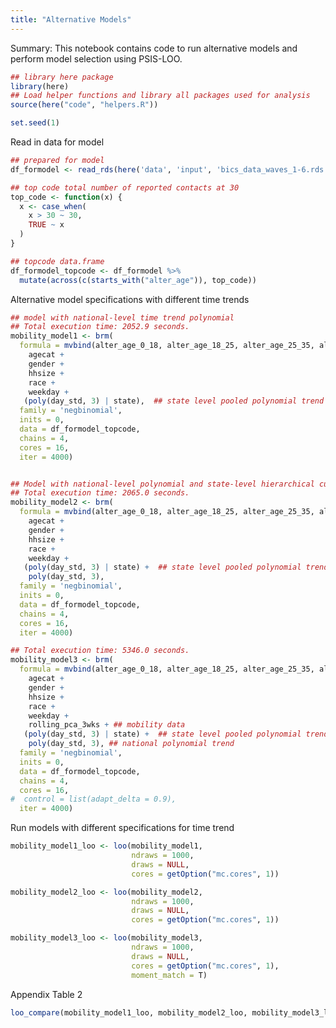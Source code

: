 ```yaml
---
title: "Alternative Models"
---
```


Summary: This notebook contains code to run alternative models and 
perform model selection using PSIS-LOO. 

```r
## library here package 
library(here)
## Load helper functions and library all packages used for analysis 
source(here("code", "helpers.R"))

set.seed(1) 
```

Read in data for model 


```r
## prepared for model  
df_formodel <- read_rds(here('data', 'input', 'bics_data_waves_1-6.rds')) 

## top code total number of reported contacts at 30 
top_code <- function(x) {
  x <- case_when(
    x > 30 ~ 30,
    TRUE ~ x
  )
}

## topcode data.frame 
df_formodel_topcode <- df_formodel %>%
  mutate(across(c(starts_with("alter_age")), top_code))
```

Alternative model specifications with different time trends

```r
## model with national-level time trend polynomial 
## Total execution time: 2052.9 seconds.
mobility_model1 <- brm(
  formula = mvbind(alter_age_0_18, alter_age_18_25, alter_age_25_35, alter_age_35_45, alter_age_45_55, alter_age_55_65, alter_age_65_100) ~
    agecat +
    gender +
    hhsize + 
    race + 
    weekday + 
   (poly(day_std, 3) | state),  ## state level pooled polynomial trend 
  family = 'negbinomial',
  inits = 0,
  data = df_formodel_topcode,
  chains = 4,
  cores = 16,
  iter = 4000)


## Model with national-level polynomial and state-level hierarchical cubic time trend  
## Total execution time: 2065.0 seconds.
mobility_model2 <- brm(
  formula = mvbind(alter_age_0_18, alter_age_18_25, alter_age_25_35, alter_age_35_45, alter_age_45_55, alter_age_55_65, alter_age_65_100) ~
    agecat +
    gender +
    hhsize + 
    race + 
    weekday + 
   (poly(day_std, 3) | state) +  ## state level pooled polynomial trend 
    poly(day_std, 3), 
  family = 'negbinomial',
  inits = 0,
  data = df_formodel_topcode,
  chains = 4,
  cores = 16,
  iter = 4000)

## Total execution time: 5346.0 seconds.
mobility_model3 <- brm(
  formula = mvbind(alter_age_0_18, alter_age_18_25, alter_age_25_35, alter_age_35_45, alter_age_45_55, alter_age_55_65, alter_age_65_100) ~ 
    agecat +
    gender +
    hhsize + 
    race + 
    weekday + 
    rolling_pca_3wks + ## mobility data
   (poly(day_std, 3) | state) +  ## state level pooled polynomial trend 
    poly(day_std, 3), ## national polynomial trend 
  family = 'negbinomial',
  inits = 0,
  data = df_formodel_topcode,
  chains = 4,
  cores = 16,
#  control = list(adapt_delta = 0.9), 
  iter = 4000)
```

Run models with different specifications for time trend
```r
mobility_model1_loo <- loo(mobility_model1,
                           ndraws = 1000,
                           draws = NULL,
                           cores = getOption("mc.cores", 1))

mobility_model2_loo <- loo(mobility_model2,
                           ndraws = 1000,
                           draws = NULL,
                           cores = getOption("mc.cores", 1))

mobility_model3_loo <- loo(mobility_model3,
                           ndraws = 1000,
                           draws = NULL,
                           cores = getOption("mc.cores", 1),
                           moment_match = T)
```


Appendix Table 2 

```r
loo_compare(mobility_model1_loo, mobility_model2_loo, mobility_model3_loo)
```


